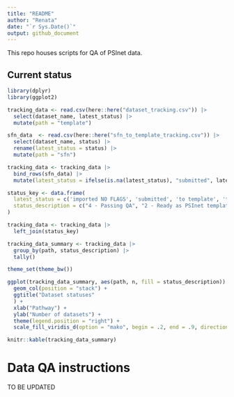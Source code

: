 ```yaml
---
title: "README"
author: "Renata"
date: "`r Sys.Date()`"
output: github_document
---
```


This repo houses scripts for QA of PSInet data.

## Current status

```r
library(dplyr)
library(ggplot2)

tracking_data <- read.csv(here::here("dataset_tracking.csv")) |>
  select(dataset_name, latest_status) |>
  mutate(path = "template")

sfn_data  <- read.csv(here::here("sfn_to_template_tracking.csv")) |>
  select(dataset_name, status) |>
  rename(latest_status = status) |>
  mutate(path = "sfn")

tracking_data <- tracking_data |>
  bind_rows(sfn_data) |>
  mutate(latest_status = ifelse(is.na(latest_status), "submitted", latest_status))

status_key <- data.frame(
  latest_status = c('imported NO FLAGS', 'submitted', 'to template', 'to_template', 'to template with flags', 'imported WITH FLAGS'),
  status_description = c("4 - Passing QA", "2 - Ready as PSInet template", "2 - Ready as PSInet template", "2 - Ready as PSInet template", "1 - Obtained from SFN", "3 - QA flags")
)

tracking_data <- tracking_data |>
  left_join(status_key)

tracking_data_summary <- tracking_data |>
  group_by(path, status_description) |>
  tally()

theme_set(theme_bw())

```

```r

ggplot(tracking_data_summary, aes(path, n, fill = status_description)) +
  geom_col(position = "stack") +
  ggtitle("Dataset statuses"
  ) +
  xlab("Pathway") +
  ylab("Number of datasets") +
  theme(legend.position = "right") +
  scale_fill_viridis_d(option = "mako", begin = .2, end = .9, direction = -1)

knitr::kable(tracking_data_summary)

```

# Data QA instructions

TO BE UPDATED